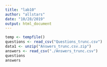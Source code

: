 ```yaml
---
title: "lab10"
author: "allstars"
date: "10/28/2019"
output: html_document
---
```

```r
temp <- tempfile()
questions <- read_csv("Questions_trunc.csv")
data1 <- unzip("Answers_trunc.csv.zip")
answers <- read_csv("./Answers_trunc.csv")
questions
answers
```

